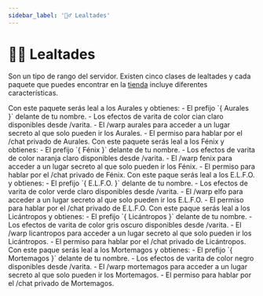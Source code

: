 ```yaml
---
sidebar_label: '🧙‍♂️ Lealtades'
---
```


# 🧙‍♂️ Lealtades

Son un tipo de rango del servidor. Existen cinco clases de lealtades y cada paquete que puedes encontrar en la <a href="https://tienda.alohomora.es/category/216489" target="_blank">tienda</a> incluye diferentes características.

<Tabs>
  <TabItem value="aurales" label="Aurales" default>
    Con este paquete serás leal a los Aurales y obtienes:
    - El prefijo `{ Aurales }` delante de tu nombre.
    - Los efectos de varita de color <Highlight color='#0EFCFB'><span style={{color:"black"}}>cian claro</span></Highlight> disponibles desde <Highlight color='#e4a911'>/varita</Highlight>.
    - El <Highlight color='#e4a911'>/warp aurales</Highlight> para acceder a un lugar secreto al que solo pueden ir los Aurales.
    - El permiso para hablar por el <Highlight color='#e4a911'>/chat</Highlight> privado de Aurales.
  </TabItem>
  <TabItem value="fenix" label="Fénix">
    Con este paquete serás leal a los Fénix y obtienes:
    - El prefijo `{ Fénix }` delante de tu nombre.
    - Los efectos de varita de color <Highlight color='#f08300'>naranja claro</Highlight> disponibles desde <Highlight color='#e4a911'>/varita</Highlight>.
    - El <Highlight color='#e4a911'>/warp fenix</Highlight> para acceder a un lugar secreto al que solo pueden ir los Fénix.
    - El permiso para hablar por el <Highlight color='#e4a911'>/chat</Highlight> privado de Fénix.
  </TabItem>
  <TabItem value="elfo" label="E.L.F.O.">
    Con este paque serás leal a los E.L.F.O. y obtienes:
    - El prefijo `{ E.L.F.O. }` delante de tu nombre.
    - Los efectos de varita de color <Highlight color='#72e65f'><span style={{color:"black"}}>verde claro</span></Highlight> disponibles desde <Highlight color='#e4a911'>/varita</Highlight>. 
    - El <Highlight color='#e4a911'>/warp elfo</Highlight> para acceder a un lugar secreto al que solo pueden ir los E.L.F.O.
    - El permiso para hablar por el <Highlight color='#e4a911'>/chat</Highlight> privado de E.L.F.O.
  </TabItem>
  <TabItem value="licantropos" label="Licántropos">
    Con este paque serás leal a los Licántropos y obtienes:
    - El prefijo `{ Licántropos }` delante de tu nombre.
    - Los efectos de varita de color <Highlight color='#7b7b7b'>gris oscuro</Highlight> disponibles desde <Highlight color='#e4a911'>/varita</Highlight>. 
    - El <Highlight color='#e4a911'>/warp licantropos</Highlight> para acceder a un lugar secreto al que solo pueden ir los Licántropos.
    - El permiso para hablar por el <Highlight color='#e4a911'>/chat</Highlight> privado de Licántropos.
  </TabItem>
  <TabItem value="mortemagos" label="Mortemagos">
    Con este paque serás leal a los Mortemagos y obtienes:
    - El prefijo `{ Mortemagos }` delante de tu nombre.
    - Los efectos de varita de color <Highlight color='#333'>negro</Highlight> disponibles desde <Highlight color='#e4a911'>/varita</Highlight>. 
    - El <Highlight color='#e4a911'>/warp mortemagos</Highlight> para acceder a un lugar secreto al que solo pueden ir los Mortemagos.
    - El permiso para hablar por el <Highlight color='#e4a911'>/chat</Highlight> privado de Mortemagos.
  </TabItem>
</Tabs>
